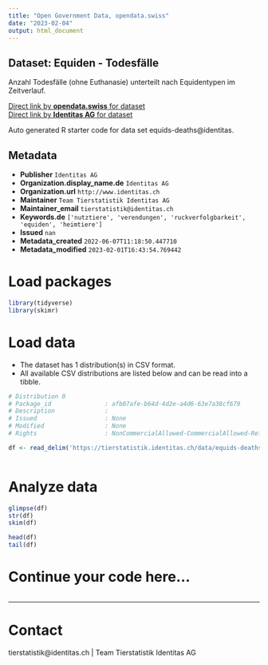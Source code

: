 ```yaml
---
title: "Open Government Data, opendata.swiss"
date: "2023-02-04"
output: html_document
---
```


## Dataset: Equiden - Todesfälle

Anzahl Todesfälle (ohne Euthanasie) unterteilt nach Equidentypen im Zeitverlauf. 

[Direct link by **opendata.swiss** for dataset](https://opendata.swiss/de/dataset/equiden-todesfalle)<br>
[Direct link by **Identitas AG** for dataset](https://tierstatistik.identitas.ch/)

Auto generated R starter code for data set equids-deaths@identitas.

## Metadata

- **Publisher** `Identitas AG`
- **Organization.display_name.de** `Identitas AG`
- **Organization.url** `http://www.identitas.ch`
- **Maintainer** `Team Tierstatistik Identitas AG`
- **Maintainer_email** `tierstatistik@identitas.ch`
- **Keywords.de** `['nutztiere', 'verendungen', 'ruckverfolgbarkeit', 'equiden', 'heimtiere']`
- **Issued** `nan`
- **Metadata_created** `2022-06-07T11:18:50.447710`
- **Metadata_modified** `2023-02-01T16:43:54.769442`


# Load packages

```r

library(tidyverse)
library(skimr)

```

# Load data

-   The dataset has 1 distribution(s) in CSV format.
-   All available CSV distributions are listed below and can be read into a tibble.

```r

# Distribution 0
# Package_id               : afb07afe-b64d-4d2e-a4d6-63e7a38cf679
# Description              : 
# Issued                   : None
# Modified                 : None
# Rights                   : NonCommercialAllowed-CommercialAllowed-ReferenceRequired

df <- read_delim('https://tierstatistik.identitas.ch/data/equids-deaths.csv')



```

# Analyze data

```r

glimpse(df)
str(df)
skim(df)

head(df)
tail(df)

```

# Continue your code here...

```r

```

------------------------------------------------------------------------

# Contact

tierstatistik@identitas.ch | Team Tierstatistik Identitas AG
